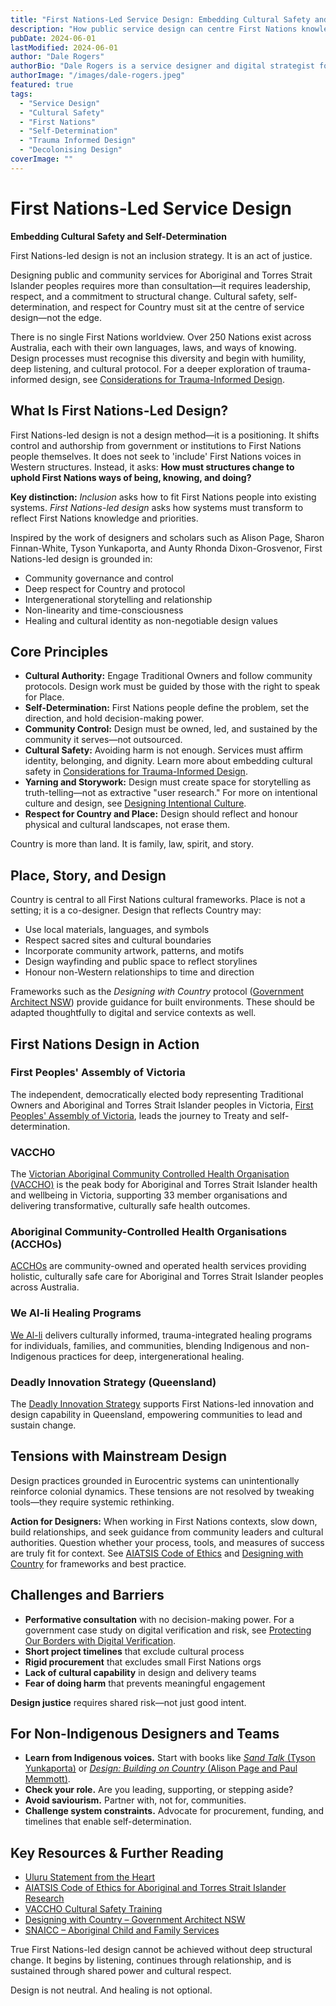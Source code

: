 ```yaml
---
title: "First Nations-Led Service Design: Embedding Cultural Safety and Self-Determination"
description: "How public service design can centre First Nations knowledge, healing, and leadership."
pubDate: 2024-06-01
lastModified: 2024-06-01
author: "Dale Rogers"
authorBio: "Dale Rogers is a service designer and digital strategist focused on culturally safe, First Nations-led public services. Dale works with government and community to embed self-determination, lived experience, and cultural safety in design practice across Australia."
authorImage: "/images/dale-rogers.jpeg"
featured: true
tags:
  - "Service Design"
  - "Cultural Safety"
  - "First Nations"
  - "Self-Determination"
  - "Trauma Informed Design"
  - "Decolonising Design"
coverImage: ""
---
```



# First Nations-Led Service Design

<div class="mb-12"></div>

**Embedding Cultural Safety and Self-Determination**

<CalloutBox type="note" class="my-12">
  <p>First Nations-led design is not an inclusion strategy. It is an act of justice.</p>
</CalloutBox>

<ImageWithCaption
  src="https://images.unsplash.com/photo-1503676382389-4809596d5290?auto=format&fit=crop&w=1200&q=80"
  alt="A First Nations elder leading a community gathering on Country."
  caption="First Nations-led design begins with respect for Country, community, and cultural authority. Photo by Michael Jerrard on Unsplash."
  class="my-14"
/>

Designing public and community services for Aboriginal and Torres Strait Islander peoples requires more than consultation—it requires leadership, respect, and a commitment to structural change. Cultural safety, self-determination, and respect for Country must sit at the centre of service design—not the edge.

There is no single First Nations worldview. Over 250 Nations exist across Australia, each with their own languages, laws, and ways of knowing. Design processes must recognise this diversity and begin with humility, deep listening, and cultural protocol. For a deeper exploration of trauma-informed design, see <a href="/articles/considerations-for-trauma-informed-design" class="text-primary underline hover:text-primary/80">Considerations for Trauma-Informed Design</a>.

<div class="my-14"></div>

## What Is First Nations-Led Design?

<div class="mb-8"></div>

First Nations-led design is not a design method—it is a positioning. It shifts control and authorship from government or institutions to First Nations people themselves. It does not seek to 'include' First Nations voices in Western structures. Instead, it asks: **How must structures change to uphold First Nations ways of being, knowing, and doing?**

<CalloutBox type="tip" class="my-12">
  <p><strong>Key distinction:</strong> <em>Inclusion</em> asks how to fit First Nations people into existing systems. <em>First Nations-led design</em> asks how systems must transform to reflect First Nations knowledge and priorities.</p>
</CalloutBox>

<ImageWithCaption
  src="https://images.unsplash.com/photo-1464983953574-0892a716854b?auto=format&fit=crop&w=1200&q=80"
  alt="Aboriginal artwork and storytelling in a community setting."
  caption="Storytelling and yarning are central to First Nations-led design. Photo by David Clode on Unsplash."
  class="my-14"
/>

Inspired by the work of designers and scholars such as Alison Page, Sharon Finnan-White, Tyson Yunkaporta, and Aunty Rhonda Dixon-Grosvenor, First Nations-led design is grounded in:

<ul class="list-disc pl-6 mb-8">
  <li>Community governance and control</li>
  <li>Deep respect for Country and protocol</li>
  <li>Intergenerational storytelling and relationship</li>
  <li>Non-linearity and time-consciousness</li>
  <li>Healing and cultural identity as non-negotiable design values</li>
</ul>

<div class="my-14"></div>

## Core Principles

<div class="mb-8"></div>

<ul class="list-disc pl-6 mb-8">
  <li><strong>Cultural Authority:</strong> Engage Traditional Owners and follow community protocols. Design work must be guided by those with the right to speak for Place.</li>
  <li><strong>Self-Determination:</strong> First Nations people define the problem, set the direction, and hold decision-making power.</li>
  <li><strong>Community Control:</strong> Design must be owned, led, and sustained by the community it serves—not outsourced.</li>
  <li><strong>Cultural Safety:</strong> Avoiding harm is not enough. Services must affirm identity, belonging, and dignity. Learn more about embedding cultural safety in <a href="/articles/considerations-for-trauma-informed-design" class="text-primary underline hover:text-primary/80">Considerations for Trauma-Informed Design</a>.</li>
  <li><strong>Yarning and Storywork:</strong> Design must create space for storytelling as truth-telling—not as extractive "user research." For more on intentional culture and design, see <a href="/articles/designing-intentional-culture" class="text-primary underline hover:text-primary/80">Designing Intentional Culture</a>.</li>
  <li><strong>Respect for Country and Place:</strong> Design should reflect and honour physical and cultural landscapes, not erase them.</li>
</ul>

<QuoteBlock author="AIATSIS" class="my-12">
  <p>Country is more than land. It is family, law, spirit, and story.</p>
</QuoteBlock>

<ImageWithCaption
  src="https://images.unsplash.com/photo-1519125323398-675f0ddb6308?auto=format&fit=crop&w=1200&q=80"
  alt="Aerial view of Australian bushland and river, representing Country."
  caption="Country is central to First Nations design—more than land, it is story, law, and spirit. Photo by John Torcasio on Unsplash."
  class="my-14"
/>

<div class="my-14"></div>

## Place, Story, and Design

<div class="mb-8"></div>

Country is central to all First Nations cultural frameworks. Place is not a setting; it is a co-designer. Design that reflects Country may:

<div class="mb-6"></div>
<ul class="list-disc pl-6 mb-8">
  <li>Use local materials, languages, and symbols</li>
  <li>Respect sacred sites and cultural boundaries</li>
  <li>Incorporate community artwork, patterns, and motifs</li>
  <li>Design wayfinding and public space to reflect storylines</li>
  <li>Honour non-Western relationships to time and direction</li>
</ul>

<CalloutBox type="info" class="my-12">
  <p>Frameworks such as the <em>Designing with Country</em> protocol (<a href="https://www.governmentarchitect.nsw.gov.au/projects/designing-with-country" target="_blank" rel="noopener noreferrer" class="text-primary underline hover:text-primary/80">Government Architect NSW</a>) provide guidance for built environments. These should be adapted thoughtfully to digital and service contexts as well.</p>
</CalloutBox>

<ImageWithCaption
  src="https://images.unsplash.com/photo-1501594907352-04cda38ebc29?auto=format&fit=crop&w=1200&q=80"
  alt="Sunrise over the Australian outback, symbolising connection to Place."
  caption="Design that honours Place draws on the land, language, and story. Photo by Jamie Davies on Unsplash."
  class="my-14"
/>

<div class="my-14"></div>

## First Nations Design in Action

<div class="mb-8"></div>

<div class="flex flex-col gap-8 my-8">
  <Card>
    <div class="flex items-start gap-4">
      <Icon name="flag" class="w-10 h-10 text-primary-purple flex-shrink-0 mt-1" />
      <div>
        <h3 class="heading-3 mb-2">First Peoples' Assembly of Victoria</h3>
        <p>The independent, democratically elected body representing Traditional Owners and Aboriginal and Torres Strait Islander peoples in Victoria, <a href="https://www.firstpeoplesvic.org/" target="_blank" rel="noopener noreferrer" class="text-primary underline hover:text-primary/80">First Peoples' Assembly of Victoria</a>, leads the journey to Treaty and self-determination.</p>
      </div>
    </div>
  </Card>
  <Card>
    <div class="flex items-start gap-4">
      <Icon name="shield-exclamation" class="w-10 h-10 text-primary-orange flex-shrink-0 mt-1" />
      <div>
        <h3 class="heading-3 mb-2">VACCHO</h3>
        <p>The <a href="https://www.vaccho.org.au/" target="_blank" rel="noopener noreferrer" class="text-primary underline hover:text-primary/80">Victorian Aboriginal Community Controlled Health Organisation (VACCHO)</a> is the peak body for Aboriginal and Torres Strait Islander health and wellbeing in Victoria, supporting 33 member organisations and delivering transformative, culturally safe health outcomes.</p>
      </div>
    </div>
  </Card>
  <Card>
    <div class="flex items-start gap-4">
      <Icon name="home" class="w-10 h-10 text-green-600 flex-shrink-0 mt-1" />
      <div>
        <h3 class="heading-3 mb-2">Aboriginal Community-Controlled Health Organisations (ACCHOs)</h3>
        <p><a href="https://www.naccho.org.au/aboriginal-community-controlled-health-organisations/" target="_blank" rel="noopener noreferrer" class="text-primary underline hover:text-primary/80">ACCHOs</a> are community-owned and operated health services providing holistic, culturally safe care for Aboriginal and Torres Strait Islander peoples across Australia.</p>
      </div>
    </div>
  </Card>
  <Card>
    <div class="flex items-start gap-4">
      <Icon name="sparkles" class="w-10 h-10 text-primary-purple flex-shrink-0 mt-1" />
      <div>
        <h3 class="heading-3 mb-2">We Al-li Healing Programs</h3>
        <p><a href="https://www.wealli.com.au/" target="_blank" rel="noopener noreferrer" class="text-primary underline hover:text-primary/80">We Al-li</a> delivers culturally informed, trauma-integrated healing programs for individuals, families, and communities, blending Indigenous and non-Indigenous practices for deep, intergenerational healing.</p>
      </div>
    </div>
  </Card>
  <Card>
    <div class="flex items-start gap-4">
      <Icon name="trending-up" class="w-10 h-10 text-primary-green flex-shrink-0 mt-1" />
      <div>
        <h3 class="heading-3 mb-2">Deadly Innovation Strategy (Queensland)</h3>
        <p>The <a href="https://advance.qld.gov.au/first-nations-innovation" target="_blank" rel="noopener noreferrer" class="text-primary underline hover:text-primary/80">Deadly Innovation Strategy</a> supports First Nations-led innovation and design capability in Queensland, empowering communities to lead and sustain change.</p>
      </div>
    </div>
  </Card>
</div>

<ImageWithCaption
  src="https://images.unsplash.com/photo-1465101178521-c1a9136a3fdc?auto=format&fit=crop&w=1200&q=80"
  alt="First Nations artists painting a mural together."
  caption="Collaboration and creativity are at the heart of First Nations-led design. Photo by Johanna Miller on Unsplash."
  class="my-14"
/>

<div class="my-14"></div>

## Tensions with Mainstream Design

<div class="mb-8"></div>

<CalloutBox type="warning" class="my-12">
  <p>Design practices grounded in Eurocentric systems can unintentionally reinforce colonial dynamics. These tensions are not resolved by tweaking tools—they require systemic rethinking.</p>
</CalloutBox>

<Table
  caption="Tensions between Western Design Norms and First Nations Contexts"
  headers={["Western Design Norm", "Conflict in First Nations Context"]}
  rows={[
    ["Fixed deadlines", "May clash with seasonal rhythms and cultural ceremony"],
    ["Extractive 'user research'", "Violates ownership of story and context"],
    ["Consensus-seeking workshops", "May ignore cultural hierarchies or protocol"],
    ["Quantitative KPIs", "Miss culturally meaningful indicators of success"],
    ["Design sprints", "Often too fast to allow trust, grief, or complexity"],
    ["Linear project plans", "Cyclical, relationship-based progress is valued"],
    ["IP ownership by institution", "Community custodianship of knowledge is essential"],
    ["'Neutral' facilitation", "May erase power imbalances and lived experience"],
    ["Standardised personas", "Risk stereotyping and erasing diversity of Nations"],
    ["Remote/online engagement", "Can exclude those without digital access or trust"],
    ["English-only materials", "May exclude speakers of local languages or dialects"],
    ["Short feedback loops", "May not allow for proper community consultation or protocol"],
  ]}
/>

<CalloutBox type="tip" class="my-10">
  <p><strong>Action for Designers:</strong> When working in First Nations contexts, slow down, build relationships, and seek guidance from community leaders and cultural authorities. Question whether your process, tools, and measures of success are truly fit for context. See <a href="https://aiatsis.gov.au/research/ethical-research/code-ethics" target="_blank" rel="noopener noreferrer" class="text-primary underline hover:text-primary/80">AIATSIS Code of Ethics</a> and <a href="https://www.governmentarchitect.nsw.gov.au/projects/designing-with-country" target="_blank" rel="noopener noreferrer" class="text-primary underline hover:text-primary/80">Designing with Country</a> for frameworks and best practice.</p>
</CalloutBox>

<ImageWithCaption
  src="https://images.unsplash.com/photo-1502082553048-f009c37129b9?auto=format&fit=crop&w=1200&q=80"
  alt="Contrasting cityscape and bushland, symbolising tension between systems."
  caption="Tensions between Western and First Nations design paradigms require deep reflection and change. Photo by Dan Freeman on Unsplash."
  class="my-14"
/>

<div class="my-14"></div>

## Challenges and Barriers

<div class="mb-8"></div>

<ul class="list-disc pl-6 mb-8">
  <li><strong>Performative consultation</strong> with no decision-making power. For a government case study on digital verification and risk, see <a href="/case-studies/protecting-our-borders-with-digital-verification" class="text-primary underline hover:text-primary/80">Protecting Our Borders with Digital Verification</a>.</li>
  <li><strong>Short project timelines</strong> that exclude cultural process</li>
  <li><strong>Rigid procurement</strong> that excludes small First Nations orgs</li>
  <li><strong>Lack of cultural capability</strong> in design and delivery teams</li>
  <li><strong>Fear of doing harm</strong> that prevents meaningful engagement</li>
</ul>

<CalloutBox type="info" class="my-12">
  <p><strong>Design justice</strong> requires shared risk—not just good intent.</p>
</CalloutBox>

<ImageWithCaption
  src="https://images.unsplash.com/photo-1468421870903-4df1664ac249?auto=format&fit=crop&w=1200&q=80"
  alt="A group of people in a yarning circle, sharing stories and perspectives."
  caption="Overcoming barriers requires deep listening, shared risk, and community leadership. Photo by Levi Saunders on Unsplash."
  class="my-14"
/>

<div class="my-14"></div>

## For Non-Indigenous Designers and Teams

<div class="mb-8"></div>

<ul class="list-disc pl-6 mb-8">
  <li><strong>Learn from Indigenous voices.</strong> Start with books like <a href="https://www.textpublishing.com.au/books/sand-talk" target="_blank" rel="noopener noreferrer" class="text-primary underline hover:text-primary/80"><em>Sand Talk</em> (Tyson Yunkaporta)</a> or <a href="https://www.booktopia.com.au/design-building-on-country-alison-page/book/9781742237156.html" target="_blank" rel="noopener noreferrer" class="text-primary underline hover:text-primary/80"><em>Design: Building on Country</em> (Alison Page and Paul Memmott)</a>.</li>
  <li><strong>Check your role.</strong> Are you leading, supporting, or stepping aside?</li>
  <li><strong>Avoid saviourism.</strong> Partner with, not for, communities.</li>
  <li><strong>Challenge system constraints.</strong> Advocate for procurement, funding, and timelines that enable self-determination.</li>
</ul>

<ImageWithCaption
  src="https://images.unsplash.com/photo-1517694712202-14dd9538aa97?auto=format&fit=crop&w=1200&q=80"
  alt="A group of designers and community members collaborating outdoors."
  caption="True partnership means learning, listening, and sharing power. Photo by Alex Gindin on Unsplash."
  class="my-14"
/>

<div class="my-14"></div>

## Key Resources & Further Reading

<div class="mb-8"></div>

<ul class="list-disc pl-6 mb-8">
  <li><a href="https://ulurustatement.org/" target="_blank" rel="noopener noreferrer" class="text-primary underline hover:text-primary/80">Uluru Statement from the Heart</a></li>
  <li><a href="https://aiatsis.gov.au/research/ethical-research/code-ethics" target="_blank" rel="noopener noreferrer" class="text-primary underline hover:text-primary/80">AIATSIS Code of Ethics for Aboriginal and Torres Strait Islander Research</a></li>
  <li><a href="https://www.vaccho.org.au/workforce-development/training/cultural-safety/" target="_blank" rel="noopener noreferrer" class="text-primary underline hover:text-primary/80">VACCHO Cultural Safety Training</a></li>
  <li><a href="https://www.governmentarchitect.nsw.gov.au/projects/designing-with-country" target="_blank" rel="noopener noreferrer" class="text-primary underline hover:text-primary/80">Designing with Country – Government Architect NSW</a></li>
  <li><a href="https://www.snaicc.org.au/" target="_blank" rel="noopener noreferrer" class="text-primary underline hover:text-primary/80">SNAICC – Aboriginal Child and Family Services</a></li>
</ul>

<div class="my-14"></div>

<CalloutBox type="note" class="my-12">
  <p>True First Nations-led design cannot be achieved without deep structural change. It begins by listening, continues through relationship, and is sustained through shared power and cultural respect.</p>
</CalloutBox>

Design is not neutral. And healing is not optional.
